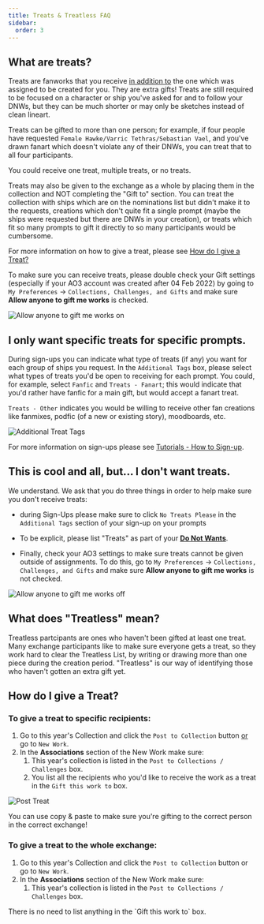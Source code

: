 ```yaml
---
title: Treats & Treatless FAQ
sidebar:
  order: 3
---
```



## What are treats?

Treats are fanworks that you receive <u>in addition to</u> the one which was
assigned to be created for you. They are extra gifts! Treats are still required
to be focused on a character or ship you've asked for and to follow your DNWs,
but they can be much shorter or may only be sketches instead of clean lineart.

Treats can be gifted to more than one person; for example, if four people have
requested `Female Hawke/Varric Tethras/Sebastian Vael`, and you've drawn fanart
which doesn't violate any of their DNWs, you can treat that to all four
participants.

You could receive one treat, multiple treats, or no treats.

Treats may also be given to the exchange as a whole by placing them in the
collection and NOT completing the "Gift to" section. You can treat the
collection with ships which are on the nominations list but didn't make it to
the requests, creations which don't quite fit a single prompt (maybe the ships
were requested but there are DNWs in your creation), or treats which fit so many
prompts to gift it directly to so many participants would be cumbersome.

For more information on how to give a treat, please see
[How do I give a Treat?](#how-do-i-give-a-treat)

<Aside type="tip" icon="star">

To make sure you can receive treats, please double check your Gift settings
(especially if your AO3 account was created after 04 Feb 2022) by going to
`My Preferences` → `Collections, Challenges, and Gifts` and make sure **Allow
anyone to gift me works** is checked.

<Image
  src={giftsettingon}
  alt="Allow anyone to gift me works on"
/>

</Aside>

## I only want specific treats for specific prompts.

During sign-ups you can indicate what type of treats (if any) you want for each
group of ships you request. In the `Additional Tags` box, please select what
types of treats you'd be open to receiving for each prompt. You could, for
example, select `Fanfic` and `Treats - Fanart`; this would indicate that you'd
rather have fanfic for a main gift, but would accept a fanart treat.

`Treats - Other` indicates you would be willing to receive other fan creations
like fanmixes, podfic (of a new or existing story), moodboards, etc.

<Image
  src={treattags}
  alt="Additional Treat Tags"
/>

For more information on sign-ups please see
[Tutorials - How to Sign-up](/docs/exchange/tutorials/signups).

## This is cool and all, but... I don't want treats.

We understand. We ask that you do three things in order to help make sure you
don't receive treats:

- during Sign-Ups please make sure to click `No Treats Please` in the
  `Additional Tags` section of your sign-up on your prompts

- To be explicit, please list "Treats" as part of your
  [**Do Not Wants**](/docs/exchange/faq#what-are-do-not-wants-dnws).

- Finally, check your AO3 settings to make sure treats cannot be given outside
  of assignments. To do this, go to `My Preferences` →
  `Collections, Challenges, and Gifts` and make sure **Allow anyone to gift me
  works** is not checked.

<Image
  src={giftsettingoff}
  alt="Allow anyone to gift me works off"
/>

## What does "Treatless" mean?

Treatless partcipants are ones who haven't been gifted at least one treat. Many
exchange participants like to make sure everyone gets a treat, so they work hard
to clear the Treatless List, by writing or drawing more than one piece during
the creation period. "Treatless" is our way of identifying those who haven't
gotten an extra gift yet.


## How do I give a Treat?

### To give a treat to specific recipients:

1. Go to this year's Collection and click the `Post to Collection` button
   <u>or</u> go to `New Work`.
2. In the **Associations** section of the New Work make sure:
   1. This year's collection is listed in the `Post to Collections / Challenges`
      box.
   2. You list all the recipients who you'd like to receive the work as a treat
      in the `Gift this work to` box.

<Image src={posttreat} alt="Post Treat" />

<Aside type="tip" icon="star">

You can use copy & paste to make sure you're gifting to the correct person in
the correct exchange!

</Aside>

### To give a treat to the whole exchange:

1. Go to this year's Collection and click the `Post to Collection` button or go
   to `New Work`.
2. In the **Associations** section of the New Work make sure:
   1. This year's collection is listed in the `Post to Collections / Challenges`
      box.

<p role="note">
  There is no need to list anything in the `Gift this work to` box.
</p>
